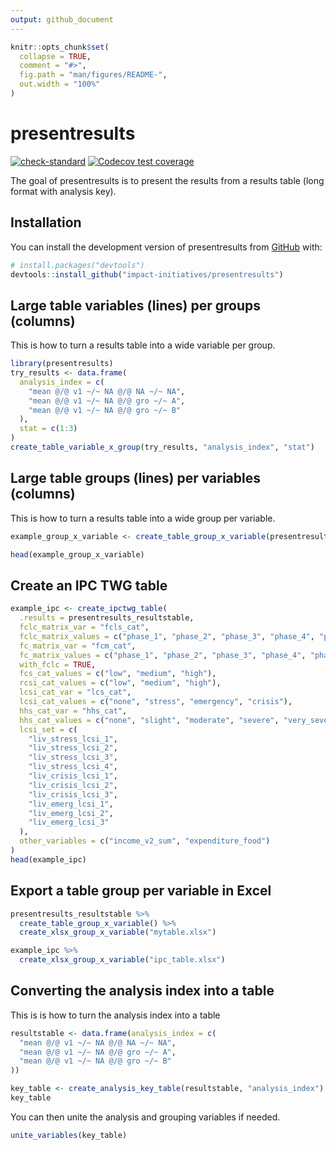 ```yaml
---
output: github_document
---
```


<!-- README.md is generated from README.Rmd. Please edit that file -->

```r
knitr::opts_chunk$set(
  collapse = TRUE,
  comment = "#>",
  fig.path = "man/figures/README-",
  out.width = "100%"
)
```

# presentresults

<!-- badges: start -->
[![check-standard](https://github.com/impact-initiatives/presentresults/actions/workflows/check-standard.yaml/badge.svg)](https://github.com/impact-initiatives/presentresults/actions/workflows/check-standard.yaml)
[![Codecov test coverage](https://codecov.io/gh/impact-initiatives/presentresults/branch/main/graph/badge.svg)](https://app.codecov.io/gh/impact-initiatives/presentresults?branch=main)
<!-- badges: end -->

The goal of presentresults is to present the results from a results table (long format with 
analysis key).

## Installation

You can install the development version of presentresults from [GitHub](https://github.com/) with:

``` r
# install.packages("devtools")
devtools::install_github("impact-initiatives/presentresults")
```

## Large table variables (lines) per groups (columns)

This is how to turn a results table into a wide variable per group.

```r
library(presentresults)
try_results <- data.frame(
  analysis_index = c(
    "mean @/@ v1 ~/~ NA @/@ NA ~/~ NA",
    "mean @/@ v1 ~/~ NA @/@ gro ~/~ A",
    "mean @/@ v1 ~/~ NA @/@ gro ~/~ B"
  ),
  stat = c(1:3)
)
create_table_variable_x_group(try_results, "analysis_index", "stat")
```

## Large table groups (lines) per variables (columns)

This is how to turn a results table into a wide group per variable.

```r
example_group_x_variable <- create_table_group_x_variable(presentresults_resultstable, value_columns = "stat")

head(example_group_x_variable)
```

## Create an IPC TWG table

```r
example_ipc <- create_ipctwg_table(
  .results = presentresults_resultstable,
  fclc_matrix_var = "fcls_cat",
  fclc_matrix_values = c("phase_1", "phase_2", "phase_3", "phase_4", "phase_5"),
  fc_matrix_var = "fcm_cat",
  fc_matrix_values = c("phase_1", "phase_2", "phase_3", "phase_4", "phase_5"),
  with_fclc = TRUE,
  fcs_cat_values = c("low", "medium", "high"),
  rcsi_cat_values = c("low", "medium", "high"),
  lcsi_cat_var = "lcs_cat",
  lcsi_cat_values = c("none", "stress", "emergency", "crisis"),
  hhs_cat_var = "hhs_cat",
  hhs_cat_values = c("none", "slight", "moderate", "severe", "very_severe"),
  lcsi_set = c(
    "liv_stress_lcsi_1",
    "liv_stress_lcsi_2",
    "liv_stress_lcsi_3",
    "liv_stress_lcsi_4",
    "liv_crisis_lcsi_1",
    "liv_crisis_lcsi_2",
    "liv_crisis_lcsi_3",
    "liv_emerg_lcsi_1",
    "liv_emerg_lcsi_2",
    "liv_emerg_lcsi_3"
  ),
  other_variables = c("income_v2_sum", "expenditure_food")
)
head(example_ipc)
```

## Export a table group per variable in Excel

```r
presentresults_resultstable %>%
  create_table_group_x_variable() %>%
  create_xlsx_group_x_variable("mytable.xlsx")

example_ipc %>%
  create_xlsx_group_x_variable("ipc_table.xlsx")
```


## Converting the analysis index into a table

This is is how to turn the analysis index into a table

```r
resultstable <- data.frame(analysis_index = c(
  "mean @/@ v1 ~/~ NA @/@ NA ~/~ NA",
  "mean @/@ v1 ~/~ NA @/@ gro ~/~ A",
  "mean @/@ v1 ~/~ NA @/@ gro ~/~ B"
))

key_table <- create_analysis_key_table(resultstable, "analysis_index")
key_table
```

You can then unite the analysis and grouping variables if needed.

```r
unite_variables(key_table)
```

